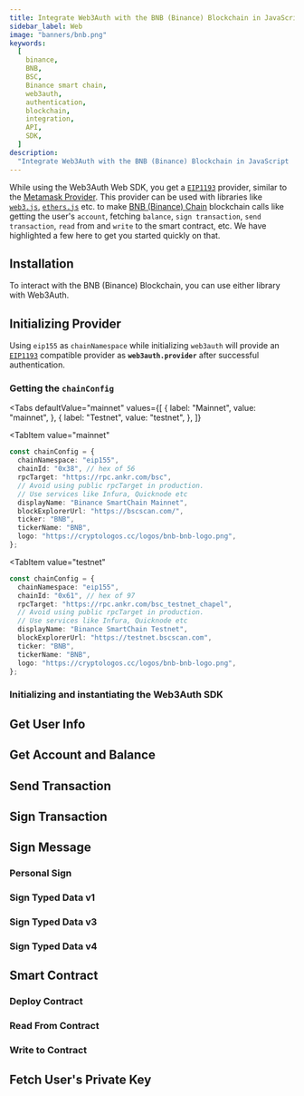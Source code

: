 ```yaml
---
title: Integrate Web3Auth with the BNB (Binance) Blockchain in JavaScript
sidebar_label: Web
image: "banners/bnb.png"
keywords:
  [
    binance,
    BNB,
    BSC,
    Binance smart chain,
    web3auth,
    authentication,
    blockchain,
    integration,
    API,
    SDK,
  ]
description:
  "Integrate Web3Auth with the BNB (Binance) Blockchain in JavaScript | Documentation - Web3Auth"
---
```



<SEO
  title="Integrate Web3Auth with the BNB (Binance) Blockchain in JavaScript"
  description="Integrate Web3Auth with the BNB (Binance) Blockchain in JavaScript | Documentation - Web3Auth"
  image="https://web3auth.io/docs/banners/bnb.png"
  slug="/connect-blockchain/evm/bnb/web"
/>

While using the Web3Auth Web SDK, you get a [`EIP1193`](https://eips.ethereum.org/EIPS/eip-1193)
provider, similar to the [Metamask Provider](https://docs.metamask.io/guide/ethereum-provider.html).
This provider can be used with libraries like
[`web3.js`](https://web3js.readthedocs.io/en/v1.2.8/getting-started.html),
[`ethers.js`](https://docs.ethers.io/v5/getting-started/) etc. to make
[BNB (Binance) Chain](https://www.bnbchain.org/) blockchain calls like getting the user's `account`,
fetching `balance`, `sign transaction`, `send transaction`, `read` from and `write` to the smart
contract, etc. We have highlighted a few here to get you started quickly on that.

## Installation

To interact with the BNB (Binance) Blockchain, you can use either library with Web3Auth.

<InstallationSnippet />

## Initializing Provider

Using `eip155` as `chainNamespace` while initializing `web3auth` will provide an
[`EIP1193`](https://eips.ethereum.org/EIPS/eip-1193) compatible provider as **`web3auth.provider`**
after successful authentication.

### Getting the `chainConfig`

<Tabs
 defaultValue="mainnet"
  values={[
    { label: "Mainnet", value: "mainnet", },
    { label: "Testnet", value: "testnet", },
  ]}
>
<TabItem
  value="mainnet"
>

```typescript
const chainConfig = {
  chainNamespace: "eip155",
  chainId: "0x38", // hex of 56
  rpcTarget: "https://rpc.ankr.com/bsc",
  // Avoid using public rpcTarget in production.
  // Use services like Infura, Quicknode etc
  displayName: "Binance SmartChain Mainnet",
  blockExplorerUrl: "https://bscscan.com/",
  ticker: "BNB",
  tickerName: "BNB",
  logo: "https://cryptologos.cc/logos/bnb-bnb-logo.png",
};
```

</TabItem>

<TabItem
  value="testnet"
>

```typescript
const chainConfig = {
  chainNamespace: "eip155",
  chainId: "0x61", // hex of 97
  rpcTarget: "https://rpc.ankr.com/bsc_testnet_chapel",
  // Avoid using public rpcTarget in production.
  // Use services like Infura, Quicknode etc
  displayName: "Binance SmartChain Testnet",
  blockExplorerUrl: "https://testnet.bscscan.com",
  ticker: "BNB",
  tickerName: "BNB",
  logo: "https://cryptologos.cc/logos/bnb-bnb-logo.png",
};
```

</TabItem>
</Tabs>

### Initializing and instantiating the Web3Auth SDK

<InitializeWeb3Auth />

## Get User Info

<GetUserInfoSnippet />

## Get Account and Balance

<GetAccountAndBalanceSnippet />

## Send Transaction

<SendTransactionSnippet />

## Sign Transaction

<SignTransactionSnippet />

## Sign Message

### Personal Sign

<SignPersonalMessageSnippet />

### Sign Typed Data v1

<SignTypedDataV1Snippet />

### Sign Typed Data v3

<SignTypedDataV3Snippet />

### Sign Typed Data v4

<SignTypedDataV4Snippet />

## Smart Contract

<SmartContractSoliditySnippet />

### Deploy Contract

<DeployContractSolidityDeploySnippet />

### Read From Contract

<DeployContractSolidityReadSnippet />

### Write to Contract

<DeployContractSolidityWriteSnippet />

## Fetch User's Private Key

<FetchUserPrivateKeySnippet />
